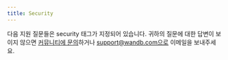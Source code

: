 ```yaml
---
title: Security
---
```



다음 지원 질문들은 security 태그가 지정되어 있습니다. 귀하의 질문에 대한 답변이 보이지 않으면 [커뮤니티에 문의](https://community.wandb.ai/)하거나 support@wandb.com으로 이메일을 보내주세요.

<KBArticlesList language="ko" kbArticleMap={kbArticleMap} tag="security"/>

